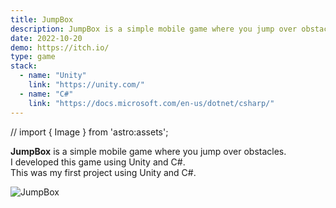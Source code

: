 ```yaml
---
title: JumpBox
description: JumpBox is a simple mobile game where you jump over obstacles. I used Unity and C# to develop this game.
date: 2022-10-20
demo: https://itch.io/
type: game
stack:
  - name: "Unity"
    link: "https://unity.com/"
  - name: "C#"
    link: "https://docs.microsoft.com/en-us/dotnet/csharp/"
---
```


// import { Image } from 'astro:assets';

**JumpBox** is a simple mobile game where you jump over obstacles.  
I developed this game using Unity and C#.  
This was my first project using Unity and C#.

![JumpBox](/src/assets/image/Games/JumpBox.png)
 
